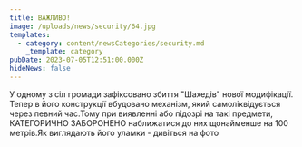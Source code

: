```yaml
---
title: ВАЖЛИВО!
image: /uploads/news/security/64.jpg
templates:
  - category: content/newsCategories/security.md
    _template: category
pubDate: 2023-07-05T12:51:00.000Z
hideNews: false
---
```


У одному з сіл громади зафіксовано збиття  "Шахедів" нової модифікації. Тепер в його конструкції вбудовано механізм, який самоліквідується через певний час.Тому при виявленні або підозрі на такі предмети, КАТЕГОРИЧНО ЗАБОРОНЕНО наближатися до них щонайменше на 100 метрів.Як виглядають його уламки - дивіться на фото

